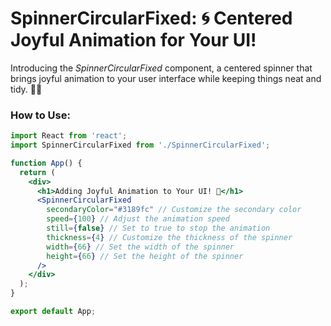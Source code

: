 
<Meta title="Spinners/SpinnerCircularFixed" component={SpinnerCircularFixed} />

# SpinnerCircularFixed: 🌀 Centered Joyful Animation for Your UI! 

Introducing the *SpinnerCircularFixed* component, a centered spinner that brings joyful animation to your user interface while keeping things neat and tidy. 🎉✨

### How to Use:

```jsx
import React from 'react';
import SpinnerCircularFixed from './SpinnerCircularFixed';  

function App() {
  return (
    <div>
      <h1>Adding Joyful Animation to Your UI! 🌟</h1>
      <SpinnerCircularFixed
        secondaryColor="#3189fc" // Customize the secondary color 
        speed={100} // Adjust the animation speed 
        still={false} // Set to true to stop the animation 
        thickness={4} // Customize the thickness of the spinner 
        width={66} // Set the width of the spinner 
        height={66} // Set the height of the spinner 
      />
    </div>
  );
}

export default App;
